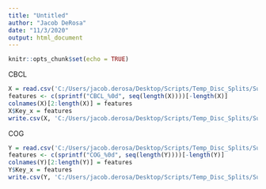 ```yaml
---
title: "Untitled"
author: "Jacob DeRosa"
date: "11/3/2020"
output: html_document
---
```


```r
knitr::opts_chunk$set(echo = TRUE)
```

CBCL
```r
X = read.csv('C:/Users/jacob.derosa/Desktop/Scripts/Temp_Disc_Splits/Subtype_Data/CBCL_Stab.csv')
features <- c(sprintf("CBCL_%0d", seq(length(X))))[-length(X)]
colnames(X)[2:length(X)] = features
X$Key_x = features
write.csv(X, 'C:/Users/jacob.derosa/Desktop/Scripts/Temp_Disc_Splits/Subtype_Data/X_Stab.csv', row.names = F)
```

COG
```r
Y = read.csv('C:/Users/jacob.derosa/Desktop/Scripts/Temp_Disc_Splits/Subtype_Data/COG_Stab.csv')
features <- c(sprintf("COG_%0d", seq(length(Y))))[-length(Y)]
colnames(Y)[2:length(Y)] = features
Y$Key_x = features
write.csv(Y, 'C:/Users/jacob.derosa/Desktop/Scripts/Temp_Disc_Splits/Subtype_Data/Cog_X_Stab.csv', row.names = F)
```

